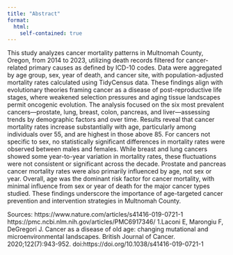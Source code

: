 ```yaml
---
title: "Abstract"
format: 
  html:
    self-contained: true
---
```


This study analyzes cancer mortality patterns in Multnomah County, Oregon, from 2014 to 2023, utilizing death records filtered for cancer-related primary causes as defined by ICD-10 codes. Data were aggregated by age group, sex, year of death, and cancer site, with population-adjusted mortality rates calculated using TidyCensus data. These findings align with evolutionary theories framing cancer as a disease of post-reproductive life stages, where weakened selection pressures and aging tissue landscapes permit oncogenic evolution. The analysis focused on the six most prevalent cancers—prostate, lung, breast, colon, pancreas, and liver—assessing trends by demographic factors and over time.
Results reveal that cancer mortality rates increase substantially with age, particularly among individuals over 55, and are highest in those above 85. For cancers not specific to sex, no statistically significant differences in mortality rates were observed between males and females. While breast and lung cancers showed some year-to-year variation in mortality rates, these fluctuations were not consistent or significant across the decade. Prostate and pancreas cancer mortality rates were also primarily influenced by age, not sex or year. Overall, age was the dominant risk factor for cancer mortality, with minimal influence from sex or year of death for the major cancer types studied. These findings underscore the importance of age-targeted cancer prevention and intervention strategies in Multnomah County.

Sources:
https://www.nature.com/articles/s41416-019-0721-1
https://pmc.ncbi.nlm.nih.gov/articles/PMC6917346/
1.Laconi E, Marongiu F, DeGregori J. Cancer as a disease of old age: changing mutational and microenvironmental landscapes. British Journal of Cancer. 2020;122(7):943-952. doi:https://doi.org/10.1038/s41416-019-0721-1
